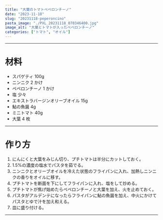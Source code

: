 ```yaml
---
title: "大葉のトマトペペロンチーノ"
date: "2023-11-18"
slug: "20231118-peperoncino"
pasta_image: "./PXL_20231118_070346400.jpg"
image_alt: "大葉とトマトが入ったペペロンチーノ"
categories: ["トマト", "オイル"]
---
```


---

# 材料

- スパゲティ 100g
- ニンニク 2 かけ
- ペペロンチーノ 1 かけ
- 塩 少々
- エキストラバージンオリーブオイル 15g
- 鮎の魚醤 4g
- ミニトマト 40g
- 大葉 4 枚

---

# 作り方

1. にんにくと大葉をみじん切り、プチトマトは半分にカットしておく。
2. 1.5%の濃度の塩水でパスタを茹でる。
3. ニンニクとオリーブオイルを冷えた状態のフライパンに入れ、加熱しニンニクの香りをオイルに移す。
4. プチトマトを断面を下にしてフライパンに入れ、塩をして炒める。
5. プチトマトが焦げ始めたらペペロンチーノと大葉を加え、火を止めておく。
6. パスタがアルデンテになったらフライパンに鮎の魚醤を加え、中火にかけてパスタとゆで汁を加え和える。
7. 皿に盛り付ける。

---
